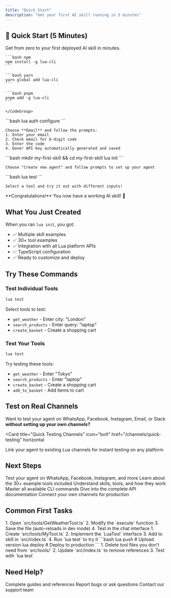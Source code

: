 ```yaml
---
title: "Quick Start"
description: "Get your first AI skill running in 5 minutes"
---
```


## 🚀 Quick Start (5 Minutes)

Get from zero to your first deployed AI skill in minutes.

<Steps>
  <Step title="Install the CLI">
    <CodeGroup>
    
    ```bash npm
    npm install -g lua-cli
    ```
    
    ```bash yarn
    yarn global add lua-cli
    ```
    
    ```bash pnpm
    pnpm add -g lua-cli
    ```
    
    </CodeGroup>
  </Step>

  <Step title="Set up authentication">
    ```bash
    lua auth configure
    ```
    
    Choose **Email** and follow the prompts:
    1. Enter your email
    2. Check email for 6-digit code
    3. Enter the code
    4. Done! API key automatically generated and saved
  </Step>

  <Step title="Create your first skill">
    ```bash
    mkdir my-first-skill && cd my-first-skill
    lua init
    ```
    
    Choose "Create new agent" and follow prompts to set up your agent
  </Step>

  <Step title="Test it locally">
    ```bash
    lua test
    ```
    
    Select a tool and try it out with different inputs!
  </Step>
</Steps>

<Check>
**Congratulations!** You now have a working AI skill! 🎉
</Check>

## What You Just Created

When you ran `lua init`, you got:
- ✅ Multiple skill examples
- ✅ 30+ tool examples
- ✅ Integration with all Lua platform APIs
- ✅ TypeScript configuration
- ✅ Ready to customize and deploy

## Try These Commands

### Test Individual Tools

```bash
lua test
```

Select tools to test:
- `get_weather` - Enter city: "London"
- `search_products` - Enter query: "laptop"
- `create_basket` - Create a shopping cart

### Test Your Tools

```bash
lua test
```

Try testing these tools:
- `get_weather` - Enter "Tokyo"
- `search_products` - Enter "laptop"
- `create_basket` - Create a shopping cart
- `add_to_basket` - Add items to cart

## Test on Real Channels

Want to test your agent on WhatsApp, Facebook, Instagram, Email, or Slack **without setting up your own channels?**

<Card
  title="Quick Testing Channels"
  icon="bolt"
  href="/channels/quick-testing"
  horizontal
>
  Link your agent to existing Lua channels for instant testing on any platform
</Card>

## Next Steps

<CardGroup cols={2}>
  <Card
    title="Test on Real Channels"
    icon="mobile"
    href="/channels/quick-testing"
  >
    Test your agent on WhatsApp, Facebook, Instagram, and more
  </Card>
  <Card
    title="Understand the Template"
    icon="layer-group"
    href="/template/overview"
  >
    Learn about the 30+ example tools included
  </Card>
  <Card
    title="Learn Core Concepts"
    icon="book"
    href="/concepts/skills-and-tools"
  >
    Understand skills, tools, and how they work
  </Card>
  <Card
    title="Explore CLI Commands"
    icon="terminal"
    href="/cli/overview"
  >
    Master all available CLI commands
  </Card>
  <Card
    title="API Reference"
    icon="code"
    href="/api/overview"
  >
    Dive into the complete API documentation
  </Card>
  <Card
    title="Set Up Your Own Channels"
    icon="plug"
    href="/channels/introduction"
  >
    Connect your own channels for production
  </Card>
</CardGroup>

## Common First Tasks

<AccordionGroup>
  <Accordion title="Customize an Example Tool">
    1. Open `src/tools/GetWeatherTool.ts`
    2. Modify the `execute` function
    3. Save the file (auto-reloads in dev mode)
    4. Test in the chat interface
  </Accordion>

  <Accordion title="Create a New Tool">
    1. Create `src/tools/MyTool.ts`
    2. Implement the `LuaTool` interface
    3. Add to skill in `src/index.ts`
    4. Run `lua test` to try it
  </Accordion>

  <Accordion title="Deploy to Production">
    ```bash
    lua push      # Upload version
    lua deploy    # Deploy to production
    ```
  </Accordion>

  <Accordion title="Remove Unused Examples">
    1. Delete tool files you don't need from `src/tools/`
    2. Update `src/index.ts` to remove references
    3. Test with `lua test`
  </Accordion>
</AccordionGroup>

## Need Help?

<CardGroup cols={3}>
  <Card
    title="Documentation"
    icon="book"
    href="https://docs.heylua.ai"
  >
    Complete guides and references
  </Card>
  <Card
    title="GitHub Issues"
    icon="github"
    href="https://github.com/lua-ai/lua-cli/issues"
  >
    Report bugs or ask questions
  </Card>
  <Card
    title="Email Support"
    icon="envelope"
    href="mailto:support@lua.ai"
  >
    Contact our support team
  </Card>
</CardGroup>

